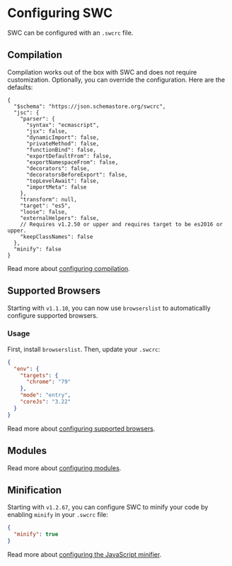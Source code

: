 
# Configuring SWC

SWC can be configured with an `.swcrc` file.

## Compilation

Compilation works out of the box with SWC and does not require customization. Optionally, you can override the configuration. Here are the defaults:

```jsonc
{
  "$schema": "https://json.schemastore.org/swcrc",
  "jsc": {
    "parser": {
      "syntax": "ecmascript",
      "jsx": false,
      "dynamicImport": false,
      "privateMethod": false,
      "functionBind": false,
      "exportDefaultFrom": false,
      "exportNamespaceFrom": false,
      "decorators": false,
      "decoratorsBeforeExport": false,
      "topLevelAwait": false,
      "importMeta": false
    },
    "transform": null,
    "target": "es5",
    "loose": false,
    "externalHelpers": false,
    // Requires v1.2.50 or upper and requires target to be es2016 or upper.
    "keepClassNames": false
  },
  "minify": false
}
```

Read more about [configuring compilation](/docs/configuration/compilation).

## Supported Browsers

Starting with `v1.1.10`, you can now use `browserslist` to automaticallly configure supported browsers.

### Usage

First, install `browserslist`. Then, update your `.swcrc`:

```json
{
  "env": {
    "targets": {
      "chrome": "79"
    },
    "mode": "entry",
    "coreJs": "3.22"
  }
}
```

Read more about [configuring supported browsers](/docs/configuration/supported-browsers).

## Modules

Read more about [configuring modules](/docs/configuration/modules).

## Minification

Starting with `v1.2.67`, you can configure SWC to minify your code by enabling `minify` in your `.swcrc` file:

```json
{
  "minify": true
}
```

Read more about [configuring the JavaScript minifier](/docs/configuration/minification).
